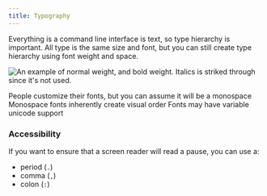 ```yaml
---
title: Typography
---
```



Everything is a command line interface is text, so type hierarchy is important. All type is the same size and font, but you can still create type hierarchy using font weight and space.

<img src={Typography} alt="An example of normal weight, and bold weight. Italics is striked through since it's not used." />

People customize their fonts, but you can assume it will be a monospace
Monospace fonts inherently create visual order
Fonts may have variable unicode support

### Accessibility

If you want to ensure that a screen reader will read a pause, you can use a:
- period (`.`)
- comma (`,`)
- colon (`:`)
